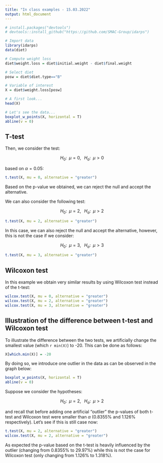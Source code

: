 ```yaml
---
title: "In class examples - 15.03.2022"
output: html_document
---
```


```r
# install.packages("devtools")
# devtools::install_github("https://github.com/SMAC-Group/idarps")

# Import data
library(idarps) 
data(diet)

# Compute weight loss
diet$weight.loss = diet$initial.weight - diet$final.weight

# Select diet
posw = diet$diet.type=="B"

# Variable of interest
X = diet$weight.loss[posw]

# A first look...
head(X)

# Let's see the data...
boxplot_w_points(X, horizontal = T)
abline(v = 0)
```

## T-test

Then, we consider the test:

$$H_0: \;\; \mu = 0,\;\;\; H_a: \;\; \mu > 0$$

based on $\alpha = 0.05$:

```r
t.test(X, mu = 0, alternative = "greater")
```

Based on the p-value we obtained, we can reject the null and accept the alternative.

We can also consider the following test:

$$H_0: \;\; \mu = 2,\;\;\; H_a: \;\; \mu > 2$$

```r
t.test(X, mu = 2, alternative = "greater")
```

In this case, we can also reject the null and accept the alternative, however, this is not the case if we consider:

$$H_0: \;\; \mu = 3,\;\;\; H_a: \;\; \mu > 3$$

```r
t.test(X, mu = 3, alternative = "greater")
```

## Wilcoxon test

In this example we obtain very similar results by using Wilcoxon test instead of the t-test:

```r
wilcox.test(X, mu = 0, alternative = "greater")
wilcox.test(X, mu = 2, alternative = "greater")
wilcox.test(X, mu = 3, alternative = "greater")
```

## Illustration of the difference between t-test and Wilcoxon test

To illustrate the difference between the two tests, we artificially change the smallest value (which `r min(X)`) to -20. This can be done as follows:

```r
X[which.min(X)] = -20 
```

By doing so, we introduce one outlier in the data as can be observed in the graph below:

```r
boxplot_w_points(X, horizontal = T)
abline(v = 0)
```

Suppose we consider the hypotheses:

$$H_0: \;\; \mu = 2,\;\;\; H_a: \;\; \mu > 2$$

and recall that before adding one artificial "outlier" the p-values of both t-test and Wilcoxon test were smaller than $\alpha$ (0.8355% and 1.126% respectively). Let's see if this is still case now:

```r
t.test(X, mu = 2, alternative = "greater")
wilcox.test(X, mu = 2, alternative = "greater")
```

As expected the p-value based on the t-test is heavily influenced by the outlier (changing from 0.8355% to 29.97%) while this is not the case for Wilcoxon test (only changing from 1.126% to 1.318%).